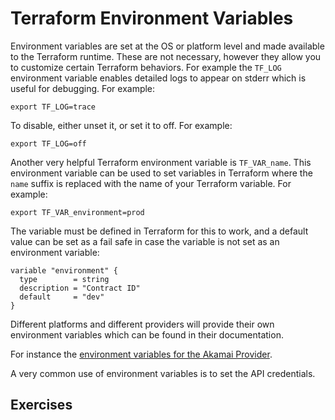 # Terraform Environment Variables

Environment variables are set at the OS or platform level and made available to the Terraform runtime. These are not necessary, however they allow you to customize certain Terraform behaviors. For example the `TF_LOG` environment variable enables detailed logs to appear on stderr which is useful for debugging. For example:
```shell copy
export TF_LOG=trace
```
To disable, either unset it, or set it to off. For example:
```shell copy
export TF_LOG=off
```

Another very helpful Terraform environment variable is `TF_VAR_name`. This environment variable can be used to set variables in Terraform where the `name` suffix is replaced with the name of your Terraform variable. For example:
```shell copy
export TF_VAR_environment=prod
```
The variable must be defined in Terraform for this to work, and a default value can be set as a fail safe in case the variable is not set as an environment variable: 
```hcl filename="variables.tf" copy {1,4}
variable "environment" {
  type        = string
  description = "Contract ID"
  default     = "dev"
}
```
Different platforms and different providers will provide their own environment variables which can be found in their documentation. 

For instance the [environment variables for the Akamai Provider](https://techdocs.akamai.com/terraform/docs/environment-variables). 


A very common use of environment variables is to set the API credentials. 


## Exercises
